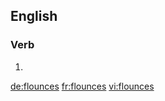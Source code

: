 ==English==

===Verb===
{{head|en|verb form}}

# {{en-third-person singular of|flounce}}

[[de:flounces]]
[[fr:flounces]]
[[vi:flounces]]